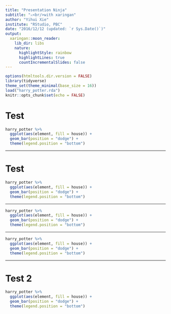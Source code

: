 ```yaml
---
title: "Presentation Ninja"
subtitle: "⚔<br/>with xaringan"
author: "Yihui Xie"
institute: "RStudio, PBC"
date: "2016/12/12 (updated: `r Sys.Date()`)"
output:
  xaringan::moon_reader:
    lib_dir: libs
    nature:
      highlightStyle: rainbow
      highlightLines: true
      countIncrementalSlides: false
---
```


```r
options(htmltools.dir.version = FALSE)
library(tidyverse)
theme_set(theme_minimal(base_size = 16))
load("harry_potter.rda")
knitr::opts_chunk$set(echo = FALSE)
```

# Test

```r
harry_potter %>%
  ggplot(aes(element, fill = house)) +
  geom_bar(position = "dodge") +
  theme(legend.position = "bottom")
```

---

# Test

```r
harry_potter %>%
  ggplot(aes(element, fill = house)) +
  geom_bar(position = "dodge") +
  theme(legend.position = "bottom")
```

---

```r
harry_potter %>%
  ggplot(aes(element, fill = house)) +
  geom_bar(position = "dodge") +
  theme(legend.position = "bottom")
```

---

```r
harry_potter %>%
  ggplot(aes(element, fill = house)) +
  geom_bar(position = "dodge") +
  theme(legend.position = "bottom")
```

---

# Test 2

```r
harry_potter %>%
  ggplot(aes(element, fill = house)) +
  geom_bar(position = "dodge") +
  theme(legend.position = "bottom")
```

